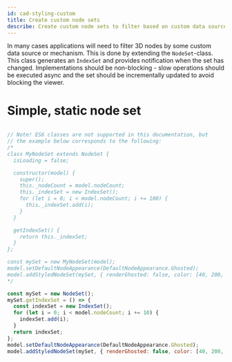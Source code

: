 ```yaml
---
id: cad-styling-custom
title: Create custom node sets
describe: Create custom node sets to filter based on custom data sources and mechanisms
---
```



In many cases applications will need to filter 3D nodes by some custom data source or mechanism. This
is done by extending the `NodeSet`-class. This class generates an `IndexSet` and
provides notification when the set has changed. Implementations should 
be non-blocking - slow operations should be executed async and the set should
be incrementally updated to avoid blocking the viewer.

<DemoWrapper name="Cognite3DViewerDemo" />

# Simple, static node set

```js runnable

// Note! ES6 classes are not supported in this documentation, but 
// the example below corresponds to the following:
/*
class MyNodeSet extends NodeSet {
  isLoading = false;

  constructor(model) {
    super();
    this._nodeCount = model.nodeCount;
    this._indexSet = new IndexSet();
    for (let i = 0; i < model.nodeCount; i += 100) {
      this._indexSet.add(i);
    }
  }

  getIndexSet() {
    return this._indexSet;
  }
};

const mySet = new MyNodeSet(model);
model.setDefaultNodeAppearance(DefaultNodeAppearance.Ghosted);
model.addStyledNodeSet(mySet, { renderGhosted: false, color: [40, 200, 20] } );
*/

const mySet = new NodeSet();
mySet.getIndexSet = () => {
  const indexSet = new IndexSet();
  for (let i = 0; i < model.nodeCount; i += 10) {
    indexSet.add(i);
  }
  return indexSet;
};
model.setDefaultNodeAppearance(DefaultNodeAppearance.Ghosted);
model.addStyledNodeSet(mySet, { renderGhosted: false, color: [40, 200, 20] } );
```
